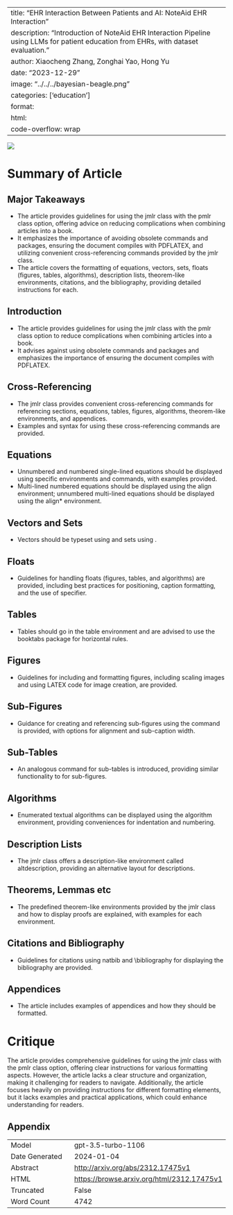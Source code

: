 
---
title: "EHR Interaction Between Patients and AI: NoteAid EHR Interaction"
description: "Introduction of NoteAid EHR Interaction Pipeline using LLMs for patient education from EHRs, with dataset evaluation."
author: Xiaocheng Zhang, Zonghai Yao, Hong Yu
date: "2023-12-29"
image: "../../../bayesian-beagle.png"
categories: ['education']
format:
  html:
    code-overflow: wrap
---

![](None)

# Summary of Article

## Major Takeaways
- The article provides guidelines for using the jmlr class with the pmlr class option, offering advice on reducing complications when combining articles into a book.
- It emphasizes the importance of avoiding obsolete commands and packages, ensuring the document compiles with PDFLATEX, and utilizing convenient cross-referencing commands provided by the jmlr class.
- The article covers the formatting of equations, vectors, sets, floats (figures, tables, algorithms), description lists, theorem-like environments, citations, and the bibliography, providing detailed instructions for each.

## Introduction
- The article provides guidelines for using the jmlr class with the pmlr class option to reduce complications when combining articles into a book.
- It advises against using obsolete commands and packages and emphasizes the importance of ensuring the document compiles with PDFLATEX.

## Cross-Referencing
- The jmlr class provides convenient cross-referencing commands for referencing sections, equations, tables, figures, algorithms, theorem-like environments, and appendices.
- Examples and syntax for using these cross-referencing commands are provided.

## Equations
- Unnumbered and numbered single-lined equations should be displayed using specific environments and commands, with examples provided.
- Multi-lined numbered equations should be displayed using the align environment; unnumbered multi-lined equations should be displayed using the align* environment.
  
## Vectors and Sets
- Vectors should be typeset using \vec and sets using \set.
  
## Floats
- Guidelines for handling floats (figures, tables, and algorithms) are provided, including best practices for positioning, caption formatting, and the use of specifier.

## Tables
- Tables should go in the table environment and are advised to use the booktabs package for horizontal rules.
  
## Figures
- Guidelines for including and formatting figures, including scaling images and using LATEX code for image creation, are provided.

## Sub-Figures
- Guidance for creating and referencing sub-figures using the \subfigure command is provided, with options for alignment and sub-caption width.

## Sub-Tables
- An analogous command \subtable for sub-tables is introduced, providing similar functionality to \subfigure for sub-figures.

## Algorithms
- Enumerated textual algorithms can be displayed using the algorithm environment, providing conveniences for indentation and numbering.
  
## Description Lists
- The jmlr class offers a description-like environment called altdescription, providing an alternative layout for descriptions.

## Theorems, Lemmas etc
- The predefined theorem-like environments provided by the jmlr class and how to display proofs are explained, with examples for each environment.

## Citations and Bibliography
- Guidelines for citations using natbib and \bibliography for displaying the bibliography are provided.

## Appendices
- The article includes examples of appendices and how they should be formatted.

# Critique
The article provides comprehensive guidelines for using the jmlr class with the pmlr class option, offering clear instructions for various formatting aspects. However, the article lacks a clear structure and organization, making it challenging for readers to navigate. Additionally, the article focuses heavily on providing instructions for different formatting elements, but it lacks examples and practical applications, which could enhance understanding for readers.

## Appendix

|          |          |
|----------|----------|
| Model     | gpt-3.5-turbo-1106       |
| Date Generated     | 2024-01-04       |
| Abstract | [http://arxiv.org/abs/2312.17475v1](http://arxiv.org/abs/2312.17475v1)        |
| HTML     | [https://browse.arxiv.org/html/2312.17475v1](https://browse.arxiv.org/html/2312.17475v1)       |
| Truncated       | False       |
| Word Count       | 4742       |
